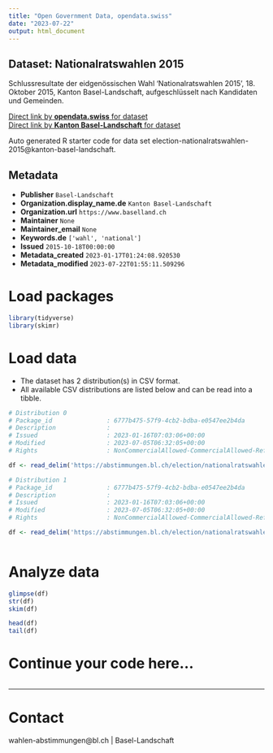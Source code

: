 ```yaml
---
title: "Open Government Data, opendata.swiss"
date: "2023-07-22"
output: html_document
---
```


## Dataset: Nationalratswahlen 2015

Schlussresultate der eidgenössischen Wahl 'Nationalratswahlen 2015', 18. Oktober 2015, Kanton Basel-Landschaft, aufgeschlüsselt nach Kandidaten und Gemeinden.

[Direct link by **opendata.swiss** for dataset](https://opendata.swiss/de/dataset/nationalratswahlen-20152)<br>
[Direct link by **Kanton Basel-Landschaft** for dataset](https://abstimmungen.bl.ch/election/nationalratswahlen-2015/data)

Auto generated R starter code for data set election-nationalratswahlen-2015@kanton-basel-landschaft.

## Metadata

- **Publisher** `Basel-Landschaft`
- **Organization.display_name.de** `Kanton Basel-Landschaft`
- **Organization.url** `https://www.baselland.ch`
- **Maintainer** `None`
- **Maintainer_email** `None`
- **Keywords.de** `['wahl', 'national']`
- **Issued** `2015-10-18T00:00:00`
- **Metadata_created** `2023-01-17T01:24:08.920530`
- **Metadata_modified** `2023-07-22T01:55:11.509296`


# Load packages

```r

library(tidyverse)
library(skimr)

```

# Load data

-   The dataset has 2 distribution(s) in CSV format.
-   All available CSV distributions are listed below and can be read into a tibble.

```r

# Distribution 0
# Package_id               : 6777b475-57f9-4cb2-bdba-e0547ee2b4da
# Description              : 
# Issued                   : 2023-01-16T07:03:06+00:00
# Modified                 : 2023-07-05T06:32:05+00:00
# Rights                   : NonCommercialAllowed-CommercialAllowed-ReferenceRequired

df <- read_delim('https://abstimmungen.bl.ch/election/nationalratswahlen-2015/data-csv')

# Distribution 1
# Package_id               : 6777b475-57f9-4cb2-bdba-e0547ee2b4da
# Description              : 
# Issued                   : 2023-01-16T07:03:06+00:00
# Modified                 : 2023-07-05T06:32:05+00:00
# Rights                   : NonCommercialAllowed-CommercialAllowed-ReferenceRequired

df <- read_delim('https://abstimmungen.bl.ch/election/nationalratswahlen-2015/data-parties-csv')



```

# Analyze data

```r

glimpse(df)
str(df)
skim(df)

head(df)
tail(df)

```

# Continue your code here...

```r

```

------------------------------------------------------------------------

# Contact

wahlen-abstimmungen@bl.ch | Basel-Landschaft
